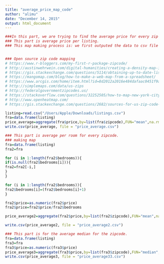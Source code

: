 ```yaml
---
title: "average_price_map_code"
author: "alimu"
date: "December 14, 2015"
output: html_document
---
```


```r
###In this part, we are trying to find the average price for every zip code.  
### This part is average price per listing. 
### This map making process is: we first outputed the data to csv file and then used extra tool (https://www.mapbusinessonline.com)to draw the map.


### Open source zip code mapping
# https://www.r-bloggers.com/my-first-r-package-zipcode/
# http://austinwehrwein.com/digital-humanities/creating-a-density-map-in-r-with-zipcodes/
# https://gis.stackexchange.com/questions/5114/obtaining-up-to-date-list-of-us-zip-codes-with-latitude-and-longitude-geocodes
# https://mangomap.com/blog/how-to-make-a-web-map-from-a-spreadsheet/
# https://www.arcgis.com/home/item.html?id=8d2012a2016e484dafaac0451f9aea24
# http://simplemaps.com/data/us-zips
# http://federalgovernmentzipcodes.us/
# https://stackoverflow.com/questions/32252505/how-to-map-new-york-city-using-map-function-in-r
# http://www.openheatmap.com/
# https://gis.stackexchange.com/questions/2682/sources-for-us-zip-code-boundaries

listing=read.csv("/Users/Apple/Downloads/listings.csv")
fra=data.frame(listing)
price_average=aggregate(fra$price,by=list(fra$zipcode),FUN="mean",na.rm=TRUE)
write.csv(price_average, file = "price_average.csv")

### This part is average per room for every zipcode. 
### making map
fra=data.frame(listing)
fra2=fra

for (i in 1:length(fra2$bedrooms)){
if(is.null(fra2$bedrooms[i])){
fra2=fra2[-i,]
}
}

for (i in 1:length(fra2$bedrooms)){
fra2$bedrooms[i]=(fra2$bedrooms[i]+1)
}

fra2$price=as.numeric(fra2$price)
fra2$price=fra2$price/fra2$bedrooms

price_average2=aggregate(fra2$price,by=list(fra2$zipcode),FUN="mean",na.rm=TRUE)

write.csv(price_average2, file = "price_average2.csv")

### This part is for the average median for the zipcode.
fra=data.frame(listing)
fra3=fra
fra3$price=as.numeric(fra3$price)
price_average3=aggregate(fra3$price,by=list(fra3$zipcode),FUN="median",na.rm=TRUE)
write.csv(price_average3, file = "price_average33.csv")
```


